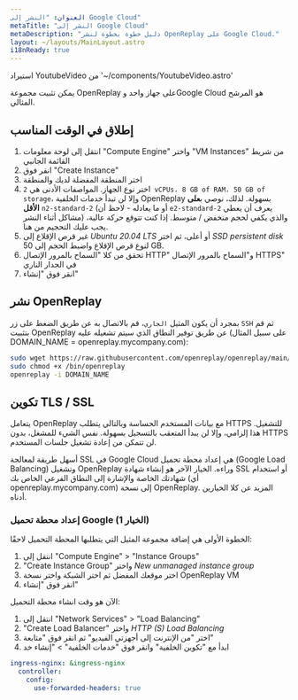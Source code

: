 ```yaml
---
العنوان: "النشر إلى Google Cloud"
metaTitle: "النشر إلى Google Cloud"
metaDescription: "دليل خطوة بخطوة لنشر OpenReplay على Google Cloud."
layout: ~/layouts/MainLayout.astro
i18nReady: true
---
```

استيراد YoutubeVideo من '~/components/YoutubeVideo.astro'

<YoutubeVideo title="مشاهدة كيفية تثبيت OpenReplay في البيئة الخاصة بك في GCP"
  description="إذا لم ترغب في القراءة، يمكنك اتباع هذا الدرس التعليمي المرئي الذي يوضح لك كيفية تثبيت OpenReplay في GCP"
  videoURL="https://youtu.be/t31fj-0t3Dw"
  />

يمكن تثبيت مجموعة OpenReplay على جهاز واحد وGoogle Cloud هو المرشح المثالي.

## إطلاق في الوقت المناسب

1. انتقل إلى لوحة معلومات "Compute Engine" واختر "VM Instances" من شريط القائمة الجانبي
2. انقر فوق "Create Instance"
3. اختر المنطقة المفضلة لديك والمنطقة
4. اختر نوع الجهاز. المواصفات الأدنى هي `2 vCPUs، 8 GB of RAM، 50 GB of storage`، وإلا لن تبدأ خدمات الخلفية OpenReplay بسهولة. لذلك، نوصي ب**على الأقل** `n2-standard-2` (أو ما يعادله - لاحظ أن `e2-standard-2` يعرف أن يعطي مشاكل أثناء النشر) والذي يكفي لحجم منخفض / متوسط. إذا كنت تتوقع حركة عالية، يجب عليك التحجيم من هنا.
5. غير قرص الإقلاع إلى *Ubuntu 20.04 LTS* أو أعلى، ثم اختر *SSD persistent disk* لنوع قرص الإقلاع واضبط الحجم إلى 50 GB.
6. تحقق من كلا "السماح بالمرور الإتصال HTTP" و"السماح بالمرور الإتصال HTTPS" في الجدار الناري
7. انقر فوق "إنشاء"

## نشر OpenReplay

بمجرد أن يكون المثيل `الجاري`، قم بالاتصال به عن طريق الضغط على زر `SSH` ثم قم بتثبيت OpenReplay عن طريق توفير النطاق الذي سيتم تشغيله عليه (على سبيل المثال DOMAIN_NAME = openreplay.mycompany.com):


```bash
sudo wget https://raw.githubusercontent.com/openreplay/openreplay/main/scripts/helmcharts/openreplay-cli -O /bin/openreplay 
sudo chmod +x /bin/openreplay
openreplay -i DOMAIN_NAME
```


## تكوين TLS / SSL

يتعامل OpenReplay مع بيانات المستخدم الحساسة وبالتالي يتطلب HTTPS للتشغيل. هذا إلزامي، وإلا لن يبدأ المتعقب بالتسجيل بسهولة. نفس الشيء للمشغل، بدون HTTPS لن تتمكن من إعادة تشغيل جلسات المستخدم.

أسهل طريقة لمعالجة SSL في Google Cloud هي إعداد محطة تحميل (Google Load Balancing) وتشغيل OpenReplay وراءه. الخيار الآخر هو إنشاء شهادة SSL أو استخدام شهادتك الخاصة والإشارة إلى النطاق الفرعي الخاص بك (أي openreplay.mycompany.com) إلى نسخة OpenReplay. المزيد عن كلا الخيارين أدناه.

### إعداد محطة تحميل Google (الخيار 1)

الخطوة الأولى هي إضافة مجموعة المثيل التي يتطلبها المحطة التحميل لاحقًا:

1. انتقل إلى "Compute Engine" > "Instance Groups"
2. "Create Instance Group" واختر *New unmanaged instance group*
3. اختر موقعك المفضل ثم اختر الشبكة واختر نسخة OpenReplay VM
4. انقر فوق "إنشاء"

الآن هو وقت انشاء محطة التحميل:

1. انتقل إلى "Network Services" > "Load Balancing"
2. "Create Load Balancer" واختر *HTTP (S) Load Balancing*
3. اختر "من الإنترنت إلى أجهزتي الفيديو" ثم انقر فوق "متابعة"
4. ابدأ مع "تكوين الخلفية" وانقر فوق "خدمات الخلفية" > "إنشاء خد
```yaml
ingress-nginx: &ingress-nginx
  controller:
    config:
      use-forwarded-headers: true
```
